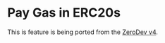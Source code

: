 # Pay Gas in ERC20s

This is feature is being ported from the [ZeroDev v4](https://docs-v4.zerodev.app/use-wallets/pay-gas-with-erc20-tokens).